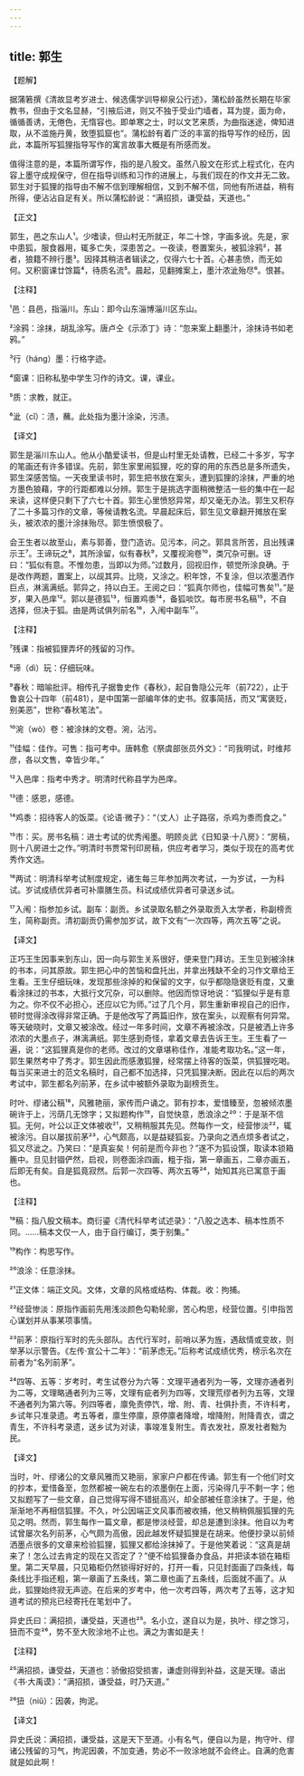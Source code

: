 ```yaml
---
---
---
```

title: 郭生
---




【题解】


据蒲箬撰《清故显考岁进士、候选儒学训导柳泉公行述》，蒲松龄虽然长期在毕家教书，但由于文名显赫，“引掖后进，则又不独于受业门墙者，耳为提，面为命，循循善诱，无倦色，无惰容也。即单寒之士，时以文艺来质，为曲指迷途，俾知进取，从不滥施丹黄，致堕狐窟也”。蒲松龄有着广泛的丰富的指导写作的经历，因此，本篇所写狐狸指导写作的寓言故事大概是有所感而发。

值得注意的是，本篇所谓写作，指的是八股文。虽然八股文在形式上程式化，在内容上墨守成规保守，但在指导训练和习作的进展上，与我们现在的作文并无二致。郭生对于狐狸的指导由不解不信到理解相信，又到不解不信，同他有所进益，稍有所得，便沾沾自足有关。所以蒲松龄说：“满招损，谦受益，天道也。”

【正文】

郭生，邑之东山人¹。少嗜读，但山村无所就正，年二十馀，字画多讹。先是，家中患狐，服食器用，辄多亡失，深患苦之。一夜读，卷置案头，被狐涂鸦²，甚者，狼籍不辨行墨³。因择其稍洁者辑读之，仅得六七十首。心甚恚愤，而无如何。又积窗课廿馀篇⁴，待质名流⁵。晨起，见翻摊案上，墨汁浓泚殆尽⁶。恨甚。





【注释】


¹邑：县邑，指淄川。东山：即今山东淄博淄川区东山。

²涂鸦：涂抹，胡乱涂写。唐卢仝《示添丁》诗：“忽来案上翻墨汁，涂抹诗书如老鸦。”

³行（háng）墨：行格字迹。

⁴窗课：旧称私塾中学生习作的诗文。课，课业。

⁵质：求教，就正。

⁶泚（cǐ）：渍，蘸。此处指为墨汁涂染，污渍。





【译文】


郭生是淄川东山人。他从小酷爱读书，但是山村里无处请教，已经二十多岁，写字的笔画还有许多错误。先前，郭生家里闹狐狸，吃的穿的用的东西总是多所遗失，郭生深感苦恼。一天夜里读书时，郭生把书放在案头，遭到狐狸的涂抹，严重的地方墨色狼藉，字的行距都难以分辨。郭生于是挑选字面稍微整洁一些的集中在一起来读，这样便只剩下了六七十首。郭生心里愤怒异常，却又毫无办法。郭生又积存了二十多篇习作的文章，等候请教名流。早晨起床后，郭生见文章翻开摊放在案头，被浓浓的墨汁涂抹殆尽。郭生愤恨极了。

会王生者以故至山，素与郭善，登门造访。见污本，问之。郭具言所苦，且出残课示王⁷。王谛玩之⁸，其所涂留，似有春秋⁹，又覆视涴卷¹⁰，类冗杂可删。讶曰：“狐似有意。不惟勿患，当即以为师。”过数月，回视旧作，顿觉所涂良确。于是改作两题，置案上，以觇其异。比晓，又涂之。积年馀，不复涂，但以浓墨洒作巨点，淋漓满纸。郭异之，持以白王。王阅之曰：“狐真尔师也，佳幅可售矣¹¹。”是岁，果入邑庠¹²。郭以是德狐¹³，恒置鸡黍¹⁴，备狐啖饮。每市房书名稿¹⁵，不自选择，但决于狐。由是两试俱列前名¹⁶，入闱中副车¹⁷。





【注释】


⁷残课：指被狐狸弄坏的残留的习作。

⁸谛（dì）玩：仔细玩味。

⁹春秋：暗喻批评。相传孔子据鲁史作《春秋》，起自鲁隐公元年（前722），止于鲁哀公十四年（前481），是中国第一部编年体的史书。叙事简括，而又“寓褒贬，别美恶”，世称“春秋笔法”。

¹⁰涴（wò）卷：被涂抹的文卷。涴，沾污。

¹¹佳幅：佳作。可售：指可考中。唐韩愈《祭虞部张员外文》：“司我明试，时维邦彦，各以文售，幸皆少年。”

¹²入邑庠：指考中秀才。明清时代称县学为邑庠。

¹³德：感恩，感德。

¹⁴鸡黍：招待客人的饭菜。《论语·微子》：“（丈人）止子路宿，杀鸡为黍而食之。”

¹⁵市：买。房书名稿：进士考试的优秀闱墨。明顾炎武《日知录·十八房》：“房稿，则十八房进士之作。”明清时书贾常刊印房稿，供应考者学习，类似于现在的高考优秀作文选。

¹⁶两试：明清科举考试制度规定，诸生每三年参加两次考试，一为岁试，一为科试。岁试成绩优异者可补廪膳生员。科试成绩优异者可录送乡试。

¹⁷入闱：指参加乡试。副车：副贡。乡试录取名额之外录取贡入太学者，称副榜贡生，简称副贡。清初副贡仍需参加岁试，故下文有“一次四等，两次五等”之说。





【译文】


正巧王生因事来到东山，因一向与郭生关系很好，便来登门拜访。王生见到被涂抹的书本，问其原故。郭生把心中的苦恼和盘托出，并拿出残缺不全的习作文章给王生看。王生仔细玩味，发现那些涂掉的和保留的文字，似乎都隐隐褒贬有度，又重看涂抹过的书本，大抵行文冗杂，可以删除。他因而惊讶地说：“狐狸似乎是有意为之。你不仅不必担心，还应以它为师。”过了几个月，郭生重新审视自己的旧作，顿时觉得涂改得非常正确。于是他改写了两篇旧作，放在案头，以观察有何异常。等天破晓时，文章又被涂改。经过一年多时间，文章不再被涂改，只是被洒上许多浓浓的大墨点子，淋漓满纸。郭生感到奇怪，拿着文章去告诉王生。王生看了一遍，说：“这狐狸真是你的老师。改过的文章堪称佳作，准能考取功名。”这一年，郭生果然考中了秀才。郭生因此而感激狐狸，经常摆上待客的饭菜，供狐狸吃喝。每当买来进士的范文名稿时，自己都不加选择，只凭狐狸决断。因此在以后的两次考试中，郭生都名列前茅，在乡试中被额外录取为副榜贡生。

时叶、缪诸公稿¹⁸，风雅艳丽，家传而户诵之。郭有抄本，爱惜臻至，忽被倾浓墨碗许于上，污荫几无馀字；又拟题构作¹⁹，自觉快意，悉浪涂之²⁰：于是渐不信狐。无何，叶公以正文体被收²¹，又稍稍服其先见。然每作一文，经营惨淡²²，辄被涂污。自以屡拔前茅²³，心气颇高，以是益疑狐妄。乃录向之洒点烦多者试之，狐又尽泚之。乃笑曰：“是真妄矣！何前是而今非也？”遂不为狐设馔，取读本锁箱簏中。旦见封锢俨然，启视，则卷面涂四画，粗于指，第一章画五，二章亦画五，后即无有矣。自是狐竟寂然。后郭一次四等、两次五等²⁴，始知其兆已寓意于画也。





【注释】


¹⁸稿：指八股文稿本。商衍鎏《清代科举考试述录》：“八股之选本、稿本性质不同。……稿本文仅一人，由于自行编订，类于别集。”

¹⁹构作：构思写作。

²⁰浪涂：任意涂抹。

²¹正文体：端正文风。文体，文章的风格或结构、体裁。收：拘捕。

²²经营惨淡：原指作画前先用浅淡颜色勾勒轮廓，苦心构思，经营位置。引申指苦心谋划并从事某项事情。

²³前茅：原指行军时的先头部队。古代行军时，前哨以茅为旌，遇敌情或变故，则举茅以示警告。《左传·宣公十二年》：“前茅虑无。”后称考试成绩优秀，榜示名次在前者为“名列前茅”。

²⁴四等、五等：岁考时，考生试卷分为六等：文理平通者列为一等，文理亦通者列为二等，文理略通者列为三等，文理有疵者列为四等，文理荒缪者列为五等，文理不通者列为第六等。列四等者，廪免责停饩，增、附、青、社俱扑责，不许科考，乡试年只准录遗。考五等者，廪生停廪，原停廪者降增，增降附，附降青衣，谓之青生，不许科考录遗，送乡试为对读，事竣准复附生。青衣发社，原发社者黜为民。





【译文】


当时，叶、缪诸公的文章风雅而又艳丽，家家户户都在传诵。郭生有一个他们时文的抄本，爱惜备至，忽然都被一碗左右的浓墨倒在上面，污染得几乎不剩一字；他又拟题写了一些文章，自己觉得写得不错挺高兴，却全部被任意涂抹了。于是，他渐渐地不再相信狐狸。不久，叶公因端正文风事而被收捕，他又稍稍佩服狐狸的先见之明。然而，郭生每作一篇文章，都是惨淡经营，却总是遭到涂抹。他自以为考试曾屡次名列前茅，心气颇为高傲，因此越发怀疑狐狸是在胡来。他便抄录以前倾洒墨点很多的文章来检验狐狸，狐狸又都给涂抹掉了。于是他笑着说：“这真是胡来了！怎么过去肯定的现在又否定了？”便不给狐狸备办食品，并把读本锁在箱柜里。第二天早晨，只见箱柜仍然锁得好好的，打开一看，只见封面画了四条线，每条线比手指还粗，第一章画了五条线，第二章也画了五条线，后面就不画了。从此，狐狸始终寂无声迹。在后来的岁考中，他一次考四等，两次考了五等，这才知道考试的预兆已经寄托在笔划中了。

异史氏曰：满招损，谦受益，天道也²⁵。名小立，遂自以为是，执叶、缪之馀习，狃而不变²⁶，势不至大败涂地不止也。满之为害如是夫！





【注释】


²⁵满招损，谦受益，天道也：骄傲招受损害，谦虚则得到补益，这是天理。语出《书·大禹谟》：“满招损，谦受益，时乃天道。”

²⁶狃（niǔ）：因袭，拘泥。





【译文】


异史氏说：满招损，谦受益，这是天下至道。小有名气，便自以为是，拘守叶、缪诸公残留的习气，拘泥因袭，不加变通，势必不一败涂地就不会终止。自满的危害就是如此啊！